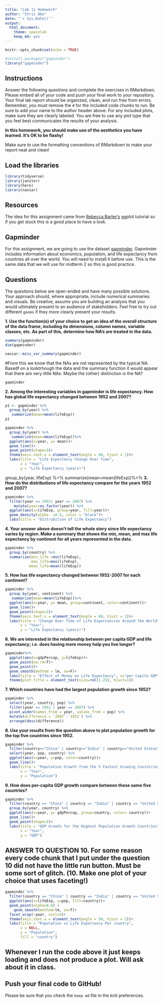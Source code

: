 ```yaml
---
title: "Lab 11 Homework"
author: "Chris Abe"
date: "`r Sys.Date()`"
output:
  html_document: 
    theme: spacelab
    keep_md: yes
---
```


```r
knitr::opts_chunk$set(echo = TRUE)
```
```r
#install.packages("gapminder")
library("gapminder")
```

## Instructions
Answer the following questions and complete the exercises in RMarkdown. Please embed all of your code and push your final work to your repository. Your final lab report should be organized, clean, and run free from errors. Remember, you must remove the `#` for the included code chunks to run. Be sure to add your name to the author header above. For any included plots, make sure they are clearly labeled. You are free to use any plot type that you feel best communicates the results of your analysis.  

**In this homework, you should make use of the aesthetics you have learned. It's OK to be flashy!**

Make sure to use the formatting conventions of RMarkdown to make your report neat and clean!  

## Load the libraries
```r
library(tidyverse)
library(janitor)
library(here)
library(naniar)
``` 


## Resources
The idea for this assignment came from [Rebecca Barter's](http://www.rebeccabarter.com/blog/2017-11-17-ggplot2_tutorial/) ggplot tutorial so if you get stuck this is a good place to have a look.  

## Gapminder
For this assignment, we are going to use the dataset [gapminder](https://cran.r-project.org/web/packages/gapminder/index.html). Gapminder includes information about economics, population, and life expectancy from countries all over the world. You will need to install it before use. This is the same data that we will use for midterm 2 so this is good practice.


## Questions
The questions below are open-ended and have many possible solutions. Your approach should, where appropriate, include numerical summaries and visuals. Be creative; assume you are building an analysis that you would ultimately present to an audience of stakeholders. Feel free to try out different `geoms` if they more clearly present your results.  

**1. Use the function(s) of your choice to get an idea of the overall structure of the data frame, including its dimensions, column names, variable classes, etc. As part of this, determine how NA's are treated in the data.**  
```r
summary(gapminder)
dim(gapminder)

```
```r
naniar::miss_var_summary(gapminder)
```
#From this we know that the NAs are not represented by the typical NA. Basedf on a looktrhough the data and the summary function it would appear that there are very little NAs. Maybe the )other) distinction is the NA?
```r
gapminder
```


**2. Among the interesting variables in gapminder is life expectancy. How has global life expectancy changed between 1952 and 2007?**
```r
p1 <- gapminder %>% 
  group_by(year) %>% 
   summarize(mean=mean(lifeExp))
p1

```

```r
gapminder %>% 
  group_by(year) %>% 
   summarize(mean=mean(lifeExp))%>% 
  ggplot(aes(x=year, y= mean))+
  geom_line()+
  geom_point(shape=3)+
  theme(axis.text.x = element_text(angle = 60, hjust = 1))+
  labs(title = "Life Expectancy Change Over Time",
       x = "Year",
       y = "Life Expectancy (years)")
```
group_by(year, lifeExp) %>% 
   summarize(mean=mean(lifeExp))%>% 
**3. How do the distributions of life expectancy compare for the years 1952 and 2007?**
```r
gapminder %>% 
  filter(year == 1952| year == 2007) %>% 
    mutate(year=as.factor(year)) %>% 
  ggplot(aes(x=lifeExp, group=year, fill=year))+
  geom_density(alpha  =0.4, color = "black")+
  labs(title = "Distrubition of Life Expectancy")


```

**4. Your answer above doesn't tell the whole story since life expectancy varies by region. Make a summary that shows the min, mean, and max life expectancy by continent for all years represented in the data.**
```r
gapminder %>% 
  group_by(country) %>% 
  summarize(min_life =min(lifeExp),
            max_life=max(lifeExp),
           mean_life=mean(lifeExp))
```

**5. How has life expectancy changed between 1952-2007 for each continent?**
```r
gapminder %>% 
  group_by(year, continent) %>% 
   summarize(mean=mean(lifeExp))%>% 
  ggplot(aes(x=year, y= mean, group=continent, color=continent))+
  geom_line()+
  geom_point(shape=3)+
  theme(axis.text.x = element_text(angle = 60, hjust = 1))+
  labs(title = "Change Over Time of Life Expectancies Around the World",
       x = "Year",
       y = "Life Expectancy (years)")
```


**6. We are interested in the relationship between per capita GDP and life expectancy; i.e. does having more money help you live longer?**
```r
gapminder%>% 
  ggplot(aes(x=gdpPercap, y=lifeExp))+ 
  geom_point(na.rm=T)+
  geom_point()+
  geom_smooth(method = lm, se=F)+
  labs(title = "Effect of Money on Life Expectancy", x="per Capita GDP", y="Life Expectancy (years)")+
  theme(plot.title = element_text(size=rel(1.25), hjust=1))
```

**7. Which countries have had the largest population growth since 1952?**
```r
gapminder %>% 
  select(year, country, pop) %>% 
  filter(year == 1952 | year == 2007) %>% 
  pivot_wider(names_from = year, values_from = pop) %>% 
  mutate(difference = `2007`-`1952`) %>% 
  arrange(desc(difference))
```

**8. Use your results from the question above to plot population growth for the top five countries since 1952.**
```r
gapminder %>% 
  filter(country=="China" | country=="India" | country=="United States" | country=="Indonesia" | country=="Brazil") %>% 
  select(year, pop, country) %>% 
  ggplot(aes(x=year, y=pop, color=country))+
  geom_line()+ 
  labs(title = "Population Growth from the 5 Fastest Growing Couintries",
       x = "Year",
       y = "Population")

```

**9. How does per-capita GDP growth compare between these same five countries?**
```r
gapminder %>% 
  filter(country == "China" | country == "India" | country == "United States" | country == "Indonesia" | country == "Brazil") %>% 
  group_by(year, country) %>% 
  ggplot(aes(x=year, y= gdpPercap, group=country, color= country))+
  geom_line()+
  geom_point(shape=2)+
  labs(title = "GDP Growth for the Highest Population Growth Countries",
       x = "Year",
       y = "GDP")
```
## ANSWER TO QUESTION 10. For some reason every code chunk that I put under the question 10 did not have the little run button. Must be some sort of glitch. (**10. Make one plot of your choice that uses faceting!**)

```r
gapminder %>% 
  filter(country == "China" | country == "India" | country == "United States" | country == "Indonesia" | country == "Brazil") %>% 
  ggplot(aes(x=lifeExp, y=pop, fill=country))+ 
  geom_point(alpha=0.6) + 
    geom_smooth(method=lm, se=T)+
  facet_wrap(~year, ncol=4)+
  theme(axis.text.x = element_text(angle = 50, hjust = 2))+
  labs(title = "Population vs Life Expectancy Per country",
       x = NULL,
       y = "Population",
       fill = "country")
```
## Whenever I run the code above it just keeps loading and does not produce a plot. Will ask about it in class. 
## Push your final code to GitHub!
Please be sure that you check the `keep md` file in the knit preferences. 